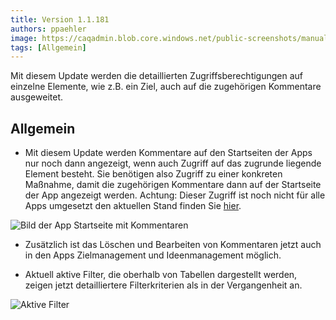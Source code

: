 ---
title: Version 1.1.181
authors: ppaehler
image: https://caqadmin.blob.core.windows.net/public-screenshots/manual-screenshots/Screenshot2022-09-28_training_ConfirmAttendance.png
tags: [Allgemein]
---

Mit diesem Update werden die detaillierten Zugriffsberechtigungen auf einzelne Elemente, wie z.B. ein Ziel, auch auf die zugehörigen Kommentare ausgeweitet.

<!--truncate-->

## Allgemein

- Mit diesem Update werden Kommentare auf den Startseiten der Apps nur noch dann angezeigt, wenn auch Zugriff auf das zugrunde liegende Element besteht.
  Sie benötigen also Zugriff zu einer konkreten Maßnahme, damit die zugehörigen Kommentare dann auf der Startseite der App angezeigt werden.
  Achtung: Dieser Zugriff ist noch nicht für alle Apps umgesetzt den aktuellen Stand finden Sie [hier](/docs/faqs/rollen-berechtigungen-und-zugriff/).

![Bild der App Startseite mit Kommentaren](https://caqadmin.blob.core.windows.net/public-screenshots/manual-screenshots/2022-11-09-commentFeed.png)

- Zusätzlich ist das Löschen und Bearbeiten von Kommentaren jetzt auch in den Apps Zielmanagement und Ideenmanagement möglich.

- Aktuell aktive Filter, die oberhalb von Tabellen dargestellt werden, zeigen jetzt detailliertere Filterkriterien als in der Vergangenheit an.

![Aktive Filter](https://caqadmin.blob.core.windows.net/public-screenshots/manual-screenshots/2022-11-09-activeFilters.png)
